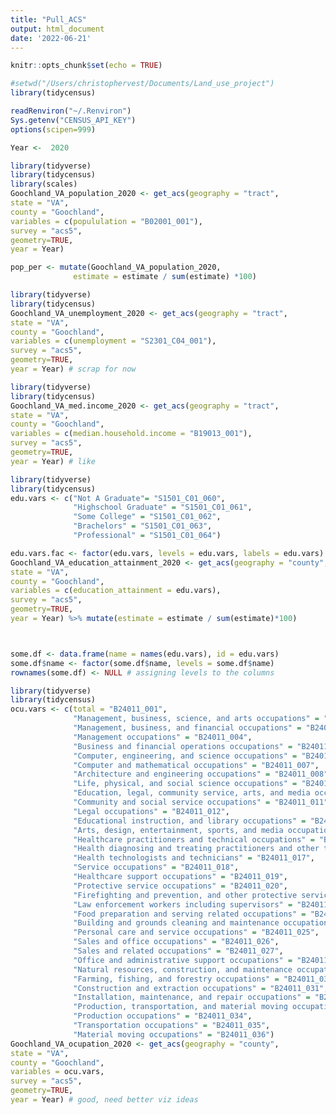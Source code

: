 ```yaml
---
title: "Pull_ACS"
output: html_document
date: '2022-06-21'
---
```


```r
knitr::opts_chunk$set(echo = TRUE)
```

```r
#setwd("/Users/christophervest/Documents/Land_use_project")
library(tidycensus)
```
```r
readRenviron("~/.Renviron")
Sys.getenv("CENSUS_API_KEY")
options(scipen=999)
```

```r
Year <-  2020
```


```r
library(tidyverse)
library(tidycensus)
library(scales)
Goochland_VA_population_2020 <- get_acs(geography = "tract",
state = "VA",
county = "Goochland",
variables = c(popululation = "B02001_001"),
survey = "acs5",
geometry=TRUE,
year = Year) 

pop_per <- mutate(Goochland_VA_population_2020, 
              estimate = estimate / sum(estimate) *100)
```
```r
library(tidyverse)
library(tidycensus)
Goochland_VA_unemployment_2020 <- get_acs(geography = "tract",
state = "VA",
county = "Goochland",
variables = c(unemployment = "S2301_C04_001"),
survey = "acs5",
geometry=TRUE,
year = Year) # scrap for now


```
```r
library(tidyverse)
library(tidycensus)
Goochland_VA_med.income_2020 <- get_acs(geography = "tract",
state = "VA",
county = "Goochland",
variables = c(median.household.income = "B19013_001"),
survey = "acs5",
geometry=TRUE,
year = Year) # like

```


```r
library(tidyverse)
library(tidycensus)
edu.vars <- c("Not A Graduate"= "S1501_C01_060",
              "Highschool Graduate" = "S1501_C01_061",
              "Some College" = "S1501_C01_062",
              "Brachelors" = "S1501_C01_063",
              "Professional" = "S1501_C01_064")

edu.vars.fac <- factor(edu.vars, levels = edu.vars, labels = edu.vars)
Goochland_VA_education_attainment_2020 <- get_acs(geography = "county",
state = "VA",
county = "Goochland",
variables = c(education_attainment = edu.vars),
survey = "acs5",
geometry=TRUE,
year = Year) %>% mutate(estimate = estimate / sum(estimate)*100)



some.df <- data.frame(name = names(edu.vars), id = edu.vars)
some.df$name <- factor(some.df$name, levels = some.df$name)
rownames(some.df) <- NULL # assigning levels to the columns

```

```r
library(tidyverse)
library(tidycensus)
ocu.vars <- c(total = "B24011_001",
              "Management, business, science, and arts occupations" = "B24011_002",
              "Management, business, and financial occupations" = "B24011_003",
              "Management occupations" = "B24011_004",
              "Business and financial operations occupations" = "B24011_005",
              "Computer, engineering, and science occupations" = "B24011_006",
              "Computer and mathematical occupations" = "B24011_007",
              "Architecture and engineering occupations" = "B24011_008",
              "Life, physical, and social science occupations" = "B24011_009",
              "Education, legal, community service, arts, and media occupations" = "B24011_010",
              "Community and social service occupations" = "B24011_011",
              "Legal occupations" = "B24011_012",
              "Educational instruction, and library occupations" = "B24011_013",
              "Arts, design, entertainment, sports, and media occupations" = "B24011_014",
              "Healthcare practitioners and technical occupations" = "B24011_015",
              "Health diagnosing and treating practitioners and other technical occupations" = "B24011_016",
              "Health technologists and technicians" = "B24011_017",
              "Service occupations" = "B24011_018",
              "Healthcare support occupations" = "B24011_019",
              "Protective service occupations" = "B24011_020",
              "Firefighting and prevention, and other protective service workers including supervisors" = "B24011_021",
              "Law enforcement workers including supervisors" = "B24011_022",
              "Food preparation and serving related occupations" = "B24011_023",
              "Building and grounds cleaning and maintenance occupations" = "B24011_024",
              "Personal care and service occupations" = "B24011_025",
              "Sales and office occupations" = "B24011_026",
              "Sales and related occupations" = "B24011_027",
              "Office and administrative support occupations" = "B24011_028",
              "Natural resources, construction, and maintenance occupations" = "B24011_029",
              "Farming, fishing, and forestry occupations" = "B24011_030",
              "Construction and extraction occupations" = "B24011_031",
              "Installation, maintenance, and repair occupations" = "B24011_032",
              "Production, transportation, and material moving occupations" = "B24011_033",
              "Production occupations" = "B24011_034",
              "Transportation occupations" = "B24011_035",
              "Material moving occupations" = "B24011_036")
Goochland_VA_ocupation_2020 <- get_acs(geography = "county",
state = "VA",
county = "Goochland",
variables = ocu.vars,
survey = "acs5",
geometry=TRUE,
year = Year) # good, need better viz ideas


```